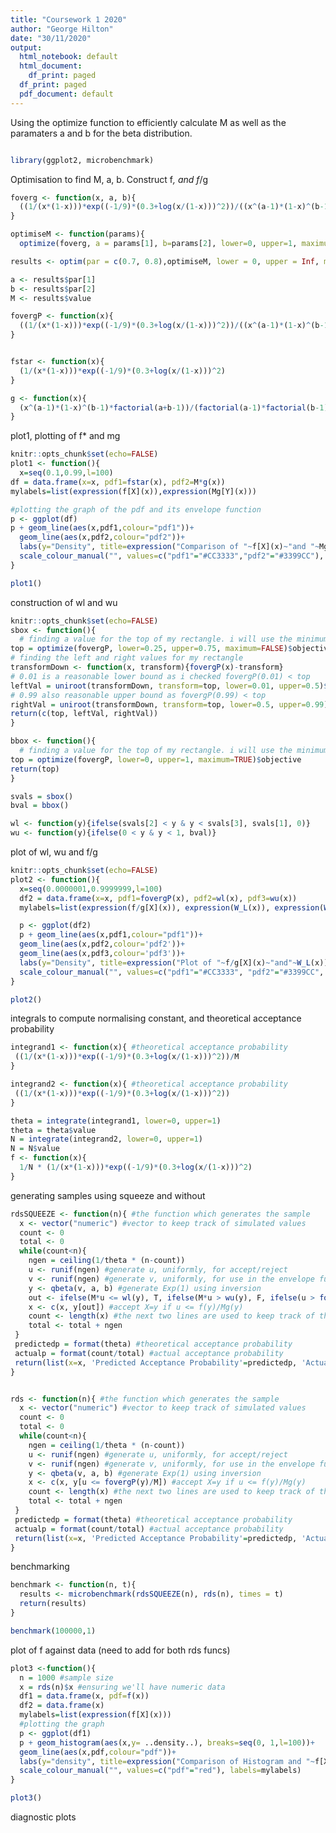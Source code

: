 ---
title: "Coursework 1 2020"
author: "George Hilton"
date: "30/11/2020"
output:
  html_notebook: default
  html_document:
    df_print: paged
  df_print: paged
  pdf_document: default  
---


Using the optimize function to efficiently calculate M as well as the paramaters a and b for the beta distribution.

```{r}

```

```{r include=FALSE}
library(ggplot2, microbenchmark)
```

Optimisation to find M, a, b. Construct f*, and f*/g

```{r include=FALSE}
foverg <- function(x, a, b){
  ((1/(x*(1-x)))*exp((-1/9)*(0.3+log(x/(1-x)))^2))/((x^(a-1)*(1-x)^(b-1)*factorial(a+b-1))/(factorial(a-1)*factorial(b-1)))
}

optimiseM <- function(params){
  optimize(foverg, a = params[1], b=params[2], lower=0, upper=1, maximum=TRUE)$objective}

results <- optim(par = c(0.7, 0.8),optimiseM, lower = 0, upper = Inf, method = "L-BFGS-B")

a <- results$par[1]
b <- results$par[2]
M <- results$value

fovergP <- function(x){
  ((1/(x*(1-x)))*exp((-1/9)*(0.3+log(x/(1-x)))^2))/((x^(a-1)*(1-x)^(b-1)*factorial(a+b-1))/(factorial(a-1)*factorial(b-1)))
}


fstar <- function(x){
  (1/(x*(1-x)))*exp((-1/9)*(0.3+log(x/(1-x)))^2)
}

g <- function(x){
  (x^(a-1)*(1-x)^(b-1)*factorial(a+b-1))/(factorial(a-1)*factorial(b-1))
}
```

plot1, plotting of f* and mg

```{r}
knitr::opts_chunk$set(echo=FALSE)
plot1 <- function(){
  x=seq(0.1,0.99,l=100)
df = data.frame(x=x, pdf1=fstar(x), pdf2=M*g(x))
mylabels=list(expression(f[X](x)),expression(Mg[Y](x)))

#plotting the graph of the pdf and its envelope function
p <- ggplot(df)
p + geom_line(aes(x,pdf1,colour="pdf1"))+
  geom_line(aes(x,pdf2,colour="pdf2"))+ 
  labs(y="Density", title=expression("Comparison of "~f[X](x)~"and "~Mg[X](x)))+
  scale_colour_manual("", values=c("pdf1"="#CC3333","pdf2"="#3399CC"), labels=mylabels)
}

plot1()
```

construction of wl and wu

```{r}
knitr::opts_chunk$set(echo=FALSE)
sbox <- function(){
  # finding a value for the top of my rectangle. i will use the minimum of the dip 
top = optimize(fovergP, lower=0.25, upper=0.75, maximum=FALSE)$objective
# finding the left and right values for my rectangle
transformDown <- function(x, transform){fovergP(x)-transform}
# 0.01 is a reasonable lower bound as i checked fovergP(0.01) < top
leftVal = uniroot(transformDown, transform=top, lower=0.01, upper=0.5)$root
# 0.99 also reasonable upper bound as fovergP(0.99) < top
rightVal = uniroot(transformDown, transform=top, lower=0.5, upper=0.99)$root
return(c(top, leftVal, rightVal))
}

bbox <- function(){
  # finding a value for the top of my rectangle. i will use the minimum of the dip 
top = optimize(fovergP, lower=0, upper=1, maximum=TRUE)$objective
return(top)
}

svals = sbox()
bval = bbox()

wl <- function(y){ifelse(svals[2] < y & y < svals[3], svals[1], 0)}
wu <- function(y){ifelse(0 < y & y < 1, bval)}

```

plot of wl, wu and f/g

```{r}
knitr::opts_chunk$set(echo=FALSE)
plot2 <- function(){
  x=seq(0.0000001,0.9999999,l=100)
  df2 = data.frame(x=x, pdf1=fovergP(x), pdf2=wl(x), pdf3=wu(x))
  mylabels=list(expression(f/g[X](x)), expression(W_L(x)), expression(Wu(x)))

  p <- ggplot(df2)
  p + geom_line(aes(x,pdf1,colour="pdf1"))+
  geom_line(aes(x,pdf2,colour='pdf2'))+
  geom_line(aes(x,pdf3,colour='pdf3'))+
  labs(y="Density", title=expression("Plot of "~f/g[X](x)~"and"~W_L(x)))+
  scale_colour_manual("", values=c("pdf1"="#CC3333", "pdf2"="#3399CC", 'pdf3'='#336600'), labels=mylabels)
}

plot2()
```
integrals to compute normalising constant, and theoretical acceptance probability
```{r}
integrand1 <- function(x){ #theoretical acceptance probability
 ((1/(x*(1-x)))*exp((-1/9)*(0.3+log(x/(1-x)))^2))/M
}

integrand2 <- function(x){ #theoretical acceptance probability
 ((1/(x*(1-x)))*exp((-1/9)*(0.3+log(x/(1-x)))^2))
}

theta = integrate(integrand1, lower=0, upper=1)
theta = theta$value
N = integrate(integrand2, lower=0, upper=1)
N = N$value
f <- function(x){
  1/N * (1/(x*(1-x)))*exp((-1/9)*(0.3+log(x/(1-x)))^2)
}

```

generating samples using squeeze and without

```{r}

rdsSQUEEZE <- function(n){ #the function which generates the sample
  x <- vector("numeric") #vector to keep track of simulated values 
  count <- 0
  total <- 0
  while(count<n){
    ngen = ceiling(1/theta * (n-count))
    u <- runif(ngen) #generate u, uniformly, for accept/reject
    v <- runif(ngen) #generate v, uniformly, for use in the envelope function
    y <- qbeta(v, a, b) #generate Exp(1) using inversion
    out <- ifelse(M*u <= wl(y), T, ifelse(M*u > wu(y), F, ifelse(u > fovergP(y)/M, F, T))) 
    x <- c(x, y[out]) #accept X=y if u <= f(y)/Mg(y)
    count <- length(x) #the next two lines are used to keep track of the test and acceptance
    total <- total + ngen
 }
 predictedp = format(theta) #theoretical acceptance probability
 actualp = format(count/total) #actual acceptance probability
 return(list(x=x, 'Predicted Acceptance Probability'=predictedp, 'Actual Acceptance Probability'=actualp))
}


rds <- function(n){ #the function which generates the sample
  x <- vector("numeric") #vector to keep track of simulated values 
  count <- 0
  total <- 0
  while(count<n){
    ngen = ceiling(1/theta * (n-count))
    u <- runif(ngen) #generate u, uniformly, for accept/reject
    v <- runif(ngen) #generate v, uniformly, for use in the envelope function
    y <- qbeta(v, a, b) #generate Exp(1) using inversion
    x <- c(x, y[u <= fovergP(y)/M]) #accept X=y if u <= f(y)/Mg(y)
    count <- length(x) #the next two lines are used to keep track of the test and acceptance
    total <- total + ngen
 }
 predictedp = format(theta) #theoretical acceptance probability
 actualp = format(count/total) #actual acceptance probability
 return(list(x=x, 'Predicted Acceptance Probability'=predictedp, 'Actual Acceptance Probability'=actualp))
}

```

benchmarking

```{r}

benchmark <- function(n, t){
  results <- microbenchmark(rdsSQUEEZE(n), rds(n), times = t)
  return(results)
}

benchmark(100000,1)


```


plot of f against data (need to add for both rds funcs)

```{r}
plot3 <-function(){
  n = 1000 #sample size
  x = rds(n)$x #ensuring we'll have numeric data
  df1 = data.frame(x, pdf=f(x))
  df2 = data.frame(x)
  mylabels=list(expression(f[X](x)))
  #plotting the graph
  p <- ggplot(df1)
  p + geom_histogram(aes(x,y= ..density..), breaks=seq(0, 1,l=100))+
  geom_line(aes(x,pdf,colour="pdf"))+ 
  labs(y="density", title=expression("Comparison of Histogram and "~f[X](x)))+
  scale_colour_manual("", values=c("pdf"="red"), labels=mylabels)
}

plot3()

```

diagnostic plots

```{r}









```